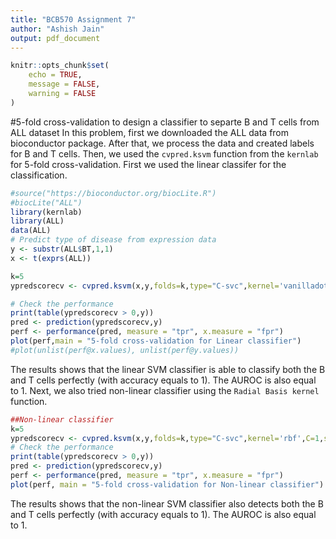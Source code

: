 ```yaml
---
title: "BCB570 Assignment 7"
author: "Ashish Jain"
output: pdf_document
---
```


```r
knitr::opts_chunk$set(
    echo = TRUE,
    message = FALSE,
    warning = FALSE
)
```

#5-fold cross-validation to design a classifier to separte B and T cells from ALL dataset
In this problem, first we downloaded the ALL data from bioconductor package. After that, we process the data and created labels for B and T cells. Then, we used the `cvpred.ksvm` function from the `kernlab` for 5-fold cross-validation. First we used the linear classifer for the classification.

```r
#source("https://bioconductor.org/biocLite.R")
#biocLite("ALL")
library(kernlab)
library(ALL)
data(ALL)
# Predict type of disease from expression data
y <- substr(ALL$BT,1,1)
x <- t(exprs(ALL))

k=5
ypredscorecv <- cvpred.ksvm(x,y,folds=k,type="C-svc",kernel='vanilladot',C=1,scaled=c(),predtype="decision")

# Check the performance
print(table(ypredscorecv > 0,y))
pred <- prediction(ypredscorecv,y)
perf <- performance(pred, measure = "tpr", x.measure = "fpr")
plot(perf,main = "5-fold cross-validation for Linear classifier")
#plot(unlist(perf@x.values), unlist(perf@y.values))
```

The results shows that the linear SVM classifier is able to classify both the B and T cells perfectly (with accuracy equals to 1). The AUROC is also equal to 1. Next, we also tried non-linear classifier using the `Radial Basis kernel` function. 


```r
##Non-linear classifier
k=5
ypredscorecv <- cvpred.ksvm(x,y,folds=k,type="C-svc",kernel='rbf',C=1,scaled=c(),predtype="decision")
# Check the performance
print(table(ypredscorecv > 0,y))
pred <- prediction(ypredscorecv,y)
perf <- performance(pred, measure = "tpr", x.measure = "fpr")
plot(perf, main = "5-fold cross-validation for Non-linear classifier")
```

The results shows that the non-linear SVM classifier also detects both the B and T cells perfectly (with accuracy equals to 1). The AUROC is also equal to 1.

